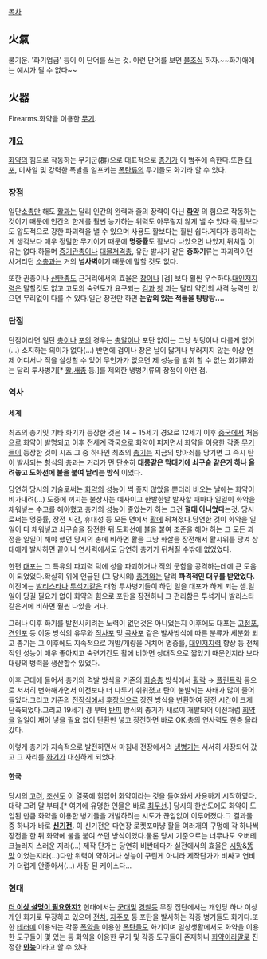 [[목차]]
== 火氣 ==
불기운. '화기엄금' 등이 이 단어를 쓰는 것. 이런 단어를 보면 [[불]]조심 하자.~~화기애애는 예시가 될 수 없다~~

== 火器 ==

Firearms.화약을 이용한 [[무기]].

=== 개요 ===
[[화약]]의 힘으로 작동하는 무기군(群)으로  대표적으로 [[총기]]가 이 범주에 속한다.또한 [[대포]], 미사일 및 강력한 폭발을 일프키는 [[폭탄]]류의 무기들도 화기라 할 수 있다.

=== 장점 ===
일단[[소총]]만 해도 [[활]]과는 달리 인간의 완력과 줄의 장력이 아닌 '''[[화약]]''' 의 힘으로 작동하는 것이기 때문에 인간의 한계를 훨씬 능가하는 위력도 아무렇지 않게 낼 수 있다.즉,활보다도 압도적으로 강한 파괴력을 낼 수 있으며 사용도 활보다는 휠씬 쉽다.게다가 총이라는게 생각보다 매우 정밀한 무기이기 때문에 '''명중률'''도 활보다 나았으면 나았지,뒤쳐질 이유는 없다.하물며 [[중기관총]]이나 [[대물저격총]], 유탄 발사기 같은 '''중화기'''류는 파괴력이던 사거리던 [[소총]]과는 거의 '''넘사벽'''이기 때문에 말할 것도 없다.

또한 권총이나 [[산탄총]]도 근거리에서의 효율은 [[창]]이나 [검] 보다 훨씬 우수하다.[[대인저지력]]은 말할것도 없고 고도의 숙련도가 요구되는 [[검]]과 [[창]] 과는 달리 약간의 사격 능력만 있으면 무리없이 다룰 수 있다.일단 장전만 하면 '''눈앞의 있는 적들을 탕탕탕....'''

=== 단점 ===
단점이라면 일단 [[총]]이나 [[포]]의 경우는 [[총알]]이나 포탄 없이는 그냥 쇳덩이나 다를게 없어(...) 소지하는 의미가 없다(...) 반면에 검이나 창은 날이 닳거나 부러지지 않는 이상 언제 어디서나 적을 살상할 수 있어 무언가가 없으면 제 성능을 발휘 할 수 없는 화기류와는 달리 투사병기[* [[활]],[[새총]] 등.]를 제외한 냉병기류의 장점이 이런 점.

=== 역사 ===
==== 세계 ====
최초의 총기및 기타 화기가 등장한 것은 14 ~ 15세기 경으로 12세기 이후 [[중국]]에서 처음으로 화약이 발명되고 이후 전세계 각국으로 화약이 퍼지면서 화약을 이용한 각종 [[무기]]들이 등장한 것이 시초.그 중 하나인 최초의 [[총기]]는 지금의 방아쇠를 당기면 그 즉시 탄이 발사되는 형식의 총과는 거리가 먼 단순히 '''대롱같은 막대기에 쇠구슬 같은거 하나 올려놓고 도화선에 불을 붙여 날리는 방식''' 이었다.

당연히 당시의 기술로써는 [[화약]]의 성능이 썩 좋지 않았을 뿐더러 비오는 날에는 화약이 비가내려(...) 도중에 꺼지는 불상사는 예사이고 한발한발 발사할 때마다 일일이 화약을 채워넣는 수고를 해야했고 총기의 성능이 좋았는가 하는 그건 '''절대 아니었다'''는것. 당시로써는 명중률, 장전 시간, 휴대성 등 모든 면에서 [[활]]에 뒤쳐졌다.당연한 것이 화약을 일일이 다 채워넣고 쇠구슬을 장전한 뒤 도화선에 불을 붙여 조준을 해야 하는 그 모든 과정을 일일이 해야 했던 당시의 총에 비하면 활을 그냥 화살을 장전해서 활시위를 당겨 상대에게 발사하면 끝이니 연사력에서도 당연히 총기가 뒤쳐질 수밖에 없었었다.

한편 [[대포]]는 그 특유의 파괴력 덕에 성을 파괴하거나 적의 군함을 공격하는데에 큰 도움이 되었었다.확실히 위에 언급된 (그 당시의) [[총기]]와는 달리 '''파격적인 대우를 받았었다.'''이전에는 [[발리스타]]나 [[투석기]]같은 대형 투사병기들이 하던 일을 대포가 하게 되는 셈.일일이 당길 필요가 없이 화약의 힘으로 포탄을 장전하니 그 편리함은 투석기나 발리스타같은거에 비하면 훨씬 나았을 거다.

그러나 이후 화기를 발전시키려는 노력이 없던것은 아니었는지 이후에도 대포는 [[고정포]], [[견인포]] 등 이동 방식의 유무와 [[직사포]] 및 [[곡사포]] 같은 발사방식에 따른 분류가 세분화 되고 총기는 그 이후에도 지속적으로 개발/개량을 거치어 명중률, [[대인저지력]] 향상 등 전체적인 성능이 매우 좋아지고 숙련기간도 활에 비하면 상대적으로 짧았기 때문인지라 보다 대량의 병력을 생산할수 있었다.

이후 근대에 들어서 총기의 격발 방식을 기존의 [[화승총]] 방식에서 [[휠락]] → [[플린트락]]  등으로 서서히 변화해가면서 이전보다 더 다루기 쉬워졌고 탄이 불발되는 사태가 많이 줄어들었다.그리고 기존의 [[전장식]]에서 [[후장식]]으로 장전 방식을 변환하여 장전 시간이 크게 단축되었다.그리고 19세기 경 부터 [[탄피]] 방식의 총기가 새로이 개발되어 이전처럼 [[회약]]을 일일이 재어 넣을 필요 없이 탄환만 넣고 장전하면 바로 OK.총의 연사력도 한층 올라갔다.

이렇게 총기가 지속적으로 발전하면서 마침내 전장에서의 [[냉병기]]는 서서히 사장되어 갔고 그 자리를 [[화기]]가 대신하게 되었다.

==== 한국 ====
당시의 [[고려]], [[조선]]도 이 열풍에 힘입어 화약이라는 것을 들여와서 사용하기 시작하였다.대략 고려 말 부터.[* 여기에 유명한 인물은 바로 [[최무선]].]
당시의 한반도에도 화약이 도입된 만큼 화약을 이용한 병기들을 개발하려는 시도가 끊임없이 이루어졌다.그 결과물 중 하나가 바로 '''[[신기전]].''' 이 신기전은 다연장 로켓포마냥 활을 여러개의 구멍에 각 하나씩 장전을 한 뒤 화약에 불을 붙여 쏘던 방식이었다.물론 당시 기준으로는 너무나도 오버테크놀러지 스러운 지라(...) 제작 단가는 당연히 비싼데다가 실전에서의 효율은 [[시망]]&[[똥망]] 이었는지라(...)다만 위력이 약하거나 성능이 구린게 아니라 제작단가가 비싸고 연비가 더럽게 안좋아서(...) 사장 된 케이스다...




=== 현대 ===
'''[[더 이상의 자세한 설명은 생략한다.|더 이상 설명이 필요한지?]]''' 현대에서는 [[군대]]및 [[경찰]]등 무장 집단에서는 개인당 하나 이상 개인 화기로 무장하고 있으며 [[전차]], [[자주포]] 등 포탄을 발사하는 각종 병기들도 화기다.또한 [[테러]]에 이용되는 각종 [[폭약]]을 이용한 [[폭탄]]들도 화기이며 일상생활에서도 화약을 이용한 도구들이 몇 있는 등 화약을 이용한 무기 및 각종 도구들이 존재하니 [[화약]]이라말로 진정한 '''[[만능]]'''이라고 할 수 있다.






